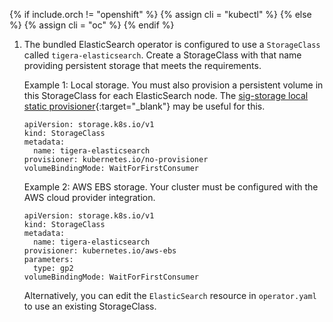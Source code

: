 {% if include.orch != "openshift" %}
  {% assign cli = "kubectl" %}
{% else %}
  {% assign cli = "oc" %}
{% endif %}

1. The bundled ElasticSearch operator is configured to use a `StorageClass` called `tigera-elasticsearch`.
   Create a StorageClass with that name providing persistent storage that meets the requirements.

   Example 1: Local storage.  You must also provision a persistent volume in this StorageClass for each ElasticSearch node.
   The [sig-storage local static provisioner](https://github.com/kubernetes-sigs/sig-storage-local-static-provisioner){:target="_blank"}
   may be useful for this.

   ```
   apiVersion: storage.k8s.io/v1
   kind: StorageClass
   metadata:
     name: tigera-elasticsearch
   provisioner: kubernetes.io/no-provisioner
   volumeBindingMode: WaitForFirstConsumer
   ```

   Example 2: AWS EBS storage.  Your cluster must be configured with the AWS cloud provider integration.

   ```
   apiVersion: storage.k8s.io/v1
   kind: StorageClass
   metadata:
     name: tigera-elasticsearch
   provisioner: kubernetes.io/aws-ebs
   parameters:
     type: gp2
   volumeBindingMode: WaitForFirstConsumer
   ```

   Alternatively, you can edit the `ElasticSearch` resource in `operator.yaml` to use an existing StorageClass.